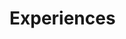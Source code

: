 
<Meta title="Components|Experiences" component={Experiences} />

# Experiences

<Preview>
  <Story name="default">
    <Experiences
      experiences={[
        {
          company: {
            url: text("url", "#"),
            name: text("name", "Name"),
          },
          location: text("location", "Location"),
          jobTitle: text("jobTitle", "Job Title"),
          startDate: text("startDate", new Date()),
          endDate: text("endDate", new Date()),
          lede: text("lede", "Lede"),
        },
      ]}
    />
  </Story>
</Preview>
